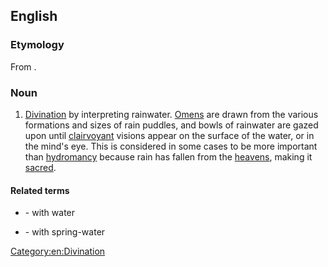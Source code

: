 ==English==

===Etymology===
From {{confix|hydato|scopy|lang=en}}.

===Noun===
{{en-noun|-}}

# {{lb|en|rare}} [[divination|Divination]] by interpreting rainwater. [[Omen]]s are drawn from the various formations and sizes of rain puddles, and bowls of rainwater are gazed upon until [[clairvoyant]] visions appear on the surface of the water, or in the mind's eye. This is considered in some cases to be more important than [[hydromancy]] because rain has fallen from the [[heaven]]s, making it [[sacred]].

====Related terms====
* {{l|en|hydromancy}} - with water
* {{l|en|pegomancy}} - with spring-water

[[Category:en:Divination]]